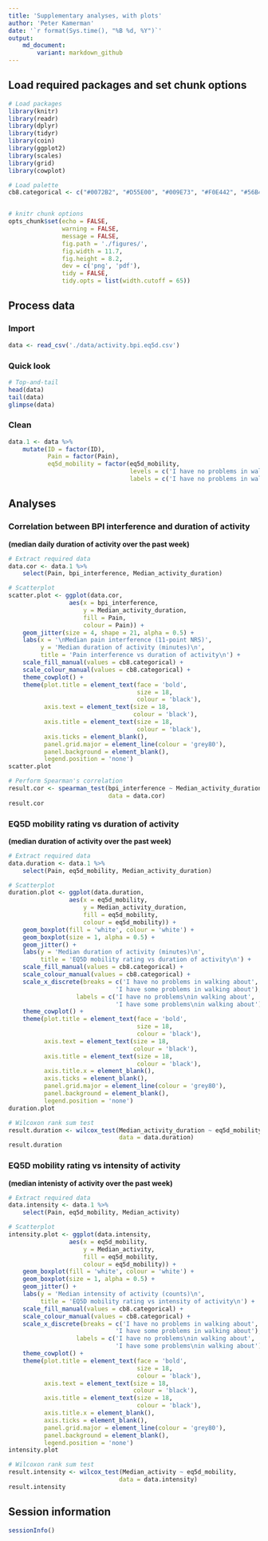 ```yaml
---
title: 'Supplementary analyses, with plots'
author: 'Peter Kamerman'
date: '`r format(Sys.time(), "%B %d, %Y")`'
output: 
    md_document:
        variant: markdown_github
---
```

## Load required packages and set chunk options
```r
# Load packages
library(knitr)
library(readr)
library(dplyr)
library(tidyr)
library(coin)
library(ggplot2)
library(scales)
library(grid)
library(cowplot)

# Load palette
cb8.categorical <- c("#0072B2", "#D55E00", "#009E73", "#F0E442", "#56B4E9", "#E69F00", "#CC79A7", "#999999")


# knitr chunk options
opts_chunk$set(echo = FALSE,
               warning = FALSE,
               message = FALSE,
               fig.path = './figures/',
               fig.width = 11.7,
               fig.height = 8.2,
               dev = c('png', 'pdf'),
               tidy = FALSE, 
               tidy.opts = list(width.cutoff = 65))
```

## Process data
### Import
```r
data <- read_csv('./data/activity.bpi.eq5d.csv')
```

### Quick look
```r
# Top-and-tail
head(data)
tail(data)
glimpse(data)
```

### Clean
```r
data.1 <- data %>%
    mutate(ID = factor(ID),
           Pain = factor(Pain),
           eq5d_mobility = factor(eq5d_mobility,
                                  levels = c('I have no problems in walking about', 'I have some problems in walking about'),
                                  labels = c('I have no problems in walking about', 'I have some problems in walking about')))
```

## Analyses
### Correlation between BPI interference and duration of activity
**(median daily duration of activity over the past week)**
```r
# Extract required data
data.cor <- data.1 %>%
    select(Pain, bpi_interference, Median_activity_duration)

# Scatterplot 
scatter.plot <- ggplot(data.cor,
                 aes(x = bpi_interference,
                     y = Median_activity_duration,
                     fill = Pain,
                     colour = Pain)) +
    geom_jitter(size = 4, shape = 21, alpha = 0.5) +
    labs(x = '\nMedian pain interference (11-point NRS)',
         y = 'Median duration of activity (minutes)\n',
         title = 'Pain interference vs duration of activity\n') +
    scale_fill_manual(values = cb8.categorical) +
    scale_colour_manual(values = cb8.categorical) +
    theme_cowplot() +
    theme(plot.title = element_text(face = 'bold', 
                                    size = 18, 
                                    colour = 'black'),
          axis.text = element_text(size = 18, 
                                   colour = 'black'),
          axis.title = element_text(size = 18, 
                                    colour = 'black'),
          axis.ticks = element_blank(), 
          panel.grid.major = element_line(colour = 'grey80'),
          panel.background = element_blank(),
          legend.position = 'none')
scatter.plot

# Perform Spearman's correlation
result.cor <- spearman_test(bpi_interference ~ Median_activity_duration,
                            data = data.cor)
result.cor
```

### EQ5D mobility rating vs duration of activity
**(median duration of activity over the past week)**
```r
# Extract required data
data.duration <- data.1 %>%
    select(Pain, eq5d_mobility, Median_activity_duration)

# Scatterplot 
duration.plot <- ggplot(data.duration,
                 aes(x = eq5d_mobility,
                     y = Median_activity_duration,
                     fill = eq5d_mobility,
                     colour = eq5d_mobility)) +
    geom_boxplot(fill = 'white', colour = 'white') +
    geom_boxplot(size = 1, alpha = 0.5) +
    geom_jitter() +
    labs(y = 'Median duration of activity (minutes)\n',
         title = 'EQ5D mobility rating vs duration of activity\n') +
    scale_fill_manual(values = cb8.categorical) +
    scale_colour_manual(values = cb8.categorical) +
    scale_x_discrete(breaks = c('I have no problems in walking about', 
                              'I have some problems in walking about'),
                   labels = c('I have no problems\nin walking about', 
                              'I have some problems\nin walking about')) +
    theme_cowplot() +
    theme(plot.title = element_text(face = 'bold', 
                                    size = 18, 
                                    colour = 'black'),
          axis.text = element_text(size = 18, 
                                   colour = 'black'),
          axis.title = element_text(size = 18, 
                                    colour = 'black'),
          axis.title.x = element_blank(),
          axis.ticks = element_blank(), 
          panel.grid.major = element_line(colour = 'grey80'),
          panel.background = element_blank(),
          legend.position = 'none')
duration.plot

# Wilcoxon rank sum test
result.duration <- wilcox_test(Median_activity_duration ~ eq5d_mobility, 
                               data = data.duration)
result.duration
```

### EQ5D mobility rating vs intensity of activity
**(median intenisty of activity over the past week)**
```r
# Extract required data
data.intensity <- data.1 %>%
    select(Pain, eq5d_mobility, Median_activity)

# Scatterplot 
intensity.plot <- ggplot(data.intensity,
                 aes(x = eq5d_mobility,
                     y = Median_activity,
                     fill = eq5d_mobility,
                     colour = eq5d_mobility)) +
    geom_boxplot(fill = 'white', colour = 'white') +
    geom_boxplot(size = 1, alpha = 0.5) +
    geom_jitter() +
    labs(y = 'Median intensity of activity (counts)\n',
         title = 'EQ5D mobility rating vs intensity of activity\n') +
    scale_fill_manual(values = cb8.categorical) +
    scale_colour_manual(values = cb8.categorical) +
    scale_x_discrete(breaks = c('I have no problems in walking about', 
                              'I have some problems in walking about'),
                   labels = c('I have no problems\nin walking about', 
                              'I have some problems\nin walking about')) +
    theme_cowplot() +
    theme(plot.title = element_text(face = 'bold', 
                                    size = 18, 
                                    colour = 'black'),
          axis.text = element_text(size = 18, 
                                   colour = 'black'),
          axis.title = element_text(size = 18, 
                                    colour = 'black'),
          axis.title.x = element_blank(),
          axis.ticks = element_blank(), 
          panel.grid.major = element_line(colour = 'grey80'),
          panel.background = element_blank(),
          legend.position = 'none')
intensity.plot

# Wilcoxon rank sum test
result.intensity <- wilcox_test(Median_activity ~ eq5d_mobility, 
                               data = data.intensity)
result.intensity
```

## Session information
```r
sessionInfo()
```

